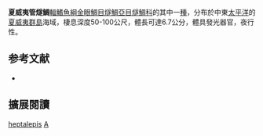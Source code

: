 {{Speciesbox
| name = 夏威夷管燧鯛
| image = 
| image_width = 250px
| status = NE
| status_system = IUCN3.1
| genus = Aulotrachichthys
| species = heptalepis
| authority = [[奧佛·剛|Gon]], 1984
| synonyms = *''Paratrachichthys heptalepis''<br /><small>Gon, 1984</small>
}}
'''夏威夷管燧鯛'''[[輻鰭魚綱|輻鰭魚綱]][[金眼鯛目|金眼鯛目]][[燧鯛亞目|燧鯛亞目]][[燧鯛科|燧鯛科]]的其中一[[種|種]]，分布於中東[[太平洋|太平洋]]的[[夏威夷群島|夏威夷群島]]海域，棲息深度50-100公尺，體長可達6.7公分，體具發光器官，夜行性。

== 参考文献 ==
{{reflist}}
*{{FishBase_species|genus=Aulotrachichthys|species=heptalepis|year=2012|month=7}}

== 擴展閱讀 == 
{{refbegin}}
{{wikispecies-inline|Aulotrachichthys heptalepis|夏威夷管燧鯛}}
{{refend}}
{{Taxonbar|from=Q5514873}}

[[Category:管燧鯛屬|heptalepis]]
[[Category:1984年描述的魚類|A]]


{{魚類小作品}}